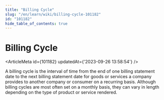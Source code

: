 ```yaml
---
title: "Billing Cycle"
slug: "/en/learn/wiki/billing-cycle-101182"
id: "101182"
hide_table_of_contents: true
---
```



# Billing Cycle

<ArticleMeta id={101182} updatedAt={'2023-09-26 13:58:54'} />
<div className='border-solid border-b border-t-0 my-4 border-[var(--ifm-color-gray-300)]' />

A billing cycle is the interval of time from the end of one billing statement date to the next billing statement date for goods or services a company provides to another company or consumer on a recurring basis. Although billing cycles are most often set on a monthly basis, they can vary in length depending on the type of product or service rendered.
